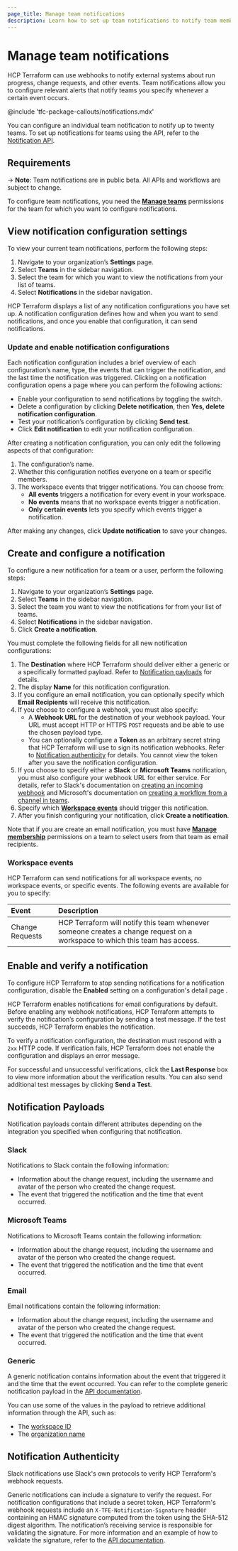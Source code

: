 ```yaml
---
page_title: Manage team notifications
description: Learn how to set up team notifications to notify team members on external systems whenever a particular action takes place.
---
```


# Manage team notifications

HCP Terraform can use webhooks to notify external systems about run progress, change requests, and other events. Team notifications allow you to configure relevant alerts that notify teams you specify whenever a certain event occurs. 

@include 'tfc-package-callouts/notifications.mdx'

You can configure an individual team notification to notify up to twenty teams. To set up notifications for teams using the API, refer to the [Notification API](/terraform/cloud-docs/api-docs/notification-configurations#team-notification-configuration).

## Requirements

-> **Note**: Team notifications are in public beta. All APIs and workflows are subject to change.

To configure team notifications, you need the [**Manage teams**](/terraform/cloud-docs/users-teams-organizations/permissions#manage-teams) permissions for the team for which you want to configure notifications.

## View notification configuration settings

To view your current team notifications, perform the following steps:

1. Navigate to your organization’s **Settings** page.  
1. Select **Teams** in the sidebar navigation.  
1. Select the team for which you want to view the notifications from your list of teams.
1. Select **Notifications** in the sidebar navigation.

HCP Terraform displays a list of any notification configurations you have set up. A notification configuration defines how and when you want to send notifications, and once you enable that configuration, it can send notifications. 

### Update and enable notification configurations

Each notification configuration includes a brief overview of each configuration’s name, type, the events that can trigger the notification, and the last time the notification was triggered. Clicking on a notification configuration opens a page where you can perform the following actions:

* Enable your configuration to send notifications by toggling the switch.  
* Delete a configuration by clicking **Delete notification**, then **Yes, delete notification configuration**.  
* Test your notification’s configuration by clicking **Send test**.   
* Click **Edit notification** to edit your notification configuration.

After creating a notification configuration, you can only edit the following aspects of that configuration:

1. The configuration’s name.  
1. Whether this configuration notifies everyone on a team or specific members.  
1. The workspace events that trigger notifications. You can choose from:  
    * **All events** triggers a notification for every event in your workspace.  
    * **No events** means that no workspace events trigger a notification.  
    * **Only certain events** lets you specify which events trigger a notification.

After making any changes, click **Update notification** to save your changes.

## Create and configure a notification 

To configure a new notification for a team or a user, perform the following steps:

1. Navigate to your organization’s **Settings** page.  
1. Select **Teams** in the sidebar navigation.  
1. Select the team you want to view the notifications for from your list of teams.  
1. Select **Notifications** in the sidebar navigation.  
1. Click **Create a notification**.

You must complete the following fields for all new notification configurations:

1. The **Destination** where HCP Terraform should deliver either a generic or a specifically formatted payload. Refer to [Notification payloads](#notification-payloads) for details.  
1. The display **Name** for this notification configuration.  
1. If you configure an email notification, you can optionally specify which **Email Recipients** will receive this notification.  
1. If you choose to configure a webhook, you must also specify:   
    * A **Webhook URL** for the destination of your webhook payload. Your URL must accept HTTP or HTTPS `POST` requests and be able to use the chosen payload type.   
    * You can optionally configure a **Token** as an arbitrary secret string that HCP Terraform will use to sign its notification webhooks. Refer to [Notification authenticity](#notification-authenticity) for details. You cannot view the token after you save the notification configuration.  
1. If you choose to specify either a **Slack** or **Microsoft Teams** notification, you must also configure your webhook URL for either service. For details, refer to Slack's documentation on [creating an incoming webhook](https://api.slack.com/messaging/webhooks#create_a_webhook) and Microsoft's documentation on [creating a workflow from a channel in teams](https://support.microsoft.com/en-us/office/creating-a-workflow-from-a-channel-in-teams-242eb8f2-f328-45be-b81f-9817b51a5f0e).  
1. Specify which [**Workspace events**](#workspace-events) should trigger this notification.  
1. After you finish configuring your notification, click **Create a notification**.

Note that if you are create an email notification, you must have [**Manage membership**](/terraform/cloud-docs/users-teams-organizations/permissions#manage-membership) permissions on a team to select users from that team as email recipients.

### Workspace events

HCP Terraform can send notifications for all workspace events, no workspace events, or specific events. The following events are available for you to specify:

| Event | Description |
| :---- | :---- |
| Change Requests | HCP Terraform will notify this team whenever someone creates a change request on a workspace to which this team has access. |

## Enable and verify a notification

To configure HCP Terraform to stop sending notifications for a notification configuration, disable the **Enabled** setting on a configuration's detail page . 

HCP Terraform enables notifications for email configurations by default. Before enabling any webhook notifications, HCP Terraform attempts to verify the notification’s configuration by sending a test message. If the test succeeds, HCP Terraform enables the notification. 

To verify a notification configuration, the destination must respond with a `2xx` HTTP code. If verification fails, HCP Terraform does not enable the configuration and displays an error message.

For successful and unsuccessful verifications, click the **Last Response** box to view more information about the verification results. You can also send additional test messages by clicking **Send a Test**.

## Notification Payloads

Notification payloads contain different attributes depending on the integration you specified when configuring that notification.

### Slack

Notifications to Slack contain the following information:

* Information about the change request, including the username and avatar of the person who created the change request.
* The event that triggered the notification and the time that event occurred.

### Microsoft Teams

Notifications to Microsoft Teams contain the following information:
* Information about the change request, including the username and avatar of the person who created the change request.
* The event that triggered the notification and the time that event occurred.

### Email

Email notifications contain the following information:
* Information about the change request, including the username and avatar of the person who created the change request.
* The event that triggered the notification and the time that event occurred.

### Generic

A generic notification contains information about the event that triggered it and the time that the event occurred. You can refer to the complete generic notification payload in the [API documentation](/terraform/cloud-docs/api-docs/notification-configurations#notification-payload).

You can use some of the values in the payload to retrieve additional information through the API, such as:
* The [workspace ID](/terraform/cloud-docs/api-docs/workspaces#list-workspaces)  
* The [organization name](/terraform/cloud-docs/api-docs/organizations#show-an-organization)

## Notification Authenticity

Slack notifications use Slack's own protocols to verify HCP Terraform's webhook requests.

Generic notifications can include a signature to verify the request. For notification configurations that include a secret token, HCP Terraform's webhook requests include an `X-TFE-Notification-Signature` header containing an HMAC signature computed from the token using the SHA-512 digest algorithm. The notification’s receiving service is responsible for validating the signature. For more information and an example of how to validate the signature, refer to the [API documentation](/terraform/cloud-docs/api-docs/notification-configurations#notification-payload).